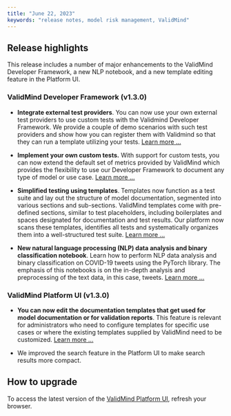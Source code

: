```yaml
---
title: "June 22, 2023"
keywords: "release notes, model risk management, ValidMind"
---
```


## Release highlights

This release includes a number of major enhancements to the ValidMind Developer Framework, a new NLP notebook, and a new template editing feature in the Platform UI. 

### ValidMind Developer Framework (v1.3.0)

- **Integrate external test providers**. You can now use your own external test providers to use custom tests with the Validmind Developer Framework. We provide a couple of demo scenarios with such test providers and show how you can register them with  Validmind so that they can run a template utilizing your tests. [Learn more ...](../notebooks/external_test_providers_demo.ipynb
)

- **Implement your own custom tests.** With support for custom tests, you can now extend the default set of metrics provided by ValidMind which provides the flexibility to use our Developer Framework to document any type of model or use case. [Learn more ...](../notebooks/how_to/implementing_custom_tests.ipynb)

<!--- NR if the following text is inaccurate, https://github.com/validmind/documentation/pull/102 will also need to be updated --->
- **Simplified testing using templates**. Templates now function as a test suite and lay out the structure of model documentation, segmented into various sections and sub-sections. ValidMind templates come with pre-defined sections, similar to test placeholders, including boilerplates and spaces designated for documentation and test results. Our platform now scans these templates, identifies all tests and systematically organizes them into a well-structured test suite. [Learn more ...](developer-framework-introduction.qmd)

- **New natural language processing (NLP) data analysis and binary classification notebook**. Learn how to perform NLP data analysis and binary classification on COVID-19 tweets using the PyTorch library. The emphasis of this notebooks is on the in-depth analysis and preprocessing of the text data, in this case, tweets. [Learn more ...](../notebooks/nlp/nlp_sentiment_analysis_demo.ipynb)

### ValidMind Platform UI (v1.3.0)

- **You can now edit the documentation templates that get used for model documentation or for validation reports**. This feature is relevant for administrators who need to configure templates for specific use cases or where the existing templates supplied by ValidMind need to be customized. [Learn more ...](edit-templates.qmd)

- We improved the search feature in the Platform UI to make search results more compact.


## How to upgrade

To access the latest version of the [ValidMind Platform UI](http://app.prod.validmind.ai/), refresh your browser.

<!---
To upgrade the ValidMind Developer Framework:

- [Using Docker](try-developer-framework-with-docker.qmd): pull the latest Docker image:
    
    ```jsx
    docker pull validmind/validmind-jupyter-demo:latest
    
    ```
    
- [In your own developer environment](install-and-initialize-developer-framework.qmd): restart your notebook and re-run:
    
    ```python
    !pip install validmind
    ```
--->